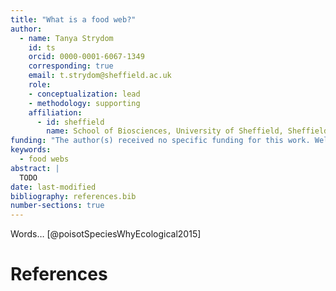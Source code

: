 ```yaml
---
title: "What is a food web?"
author:
  - name: Tanya Strydom
    id: ts
    orcid: 0000-0001-6067-1349
    corresponding: true
    email: t.strydom@sheffield.ac.uk
    role: 
    - conceptualization: lead
    - methodology: supporting
    affiliation:
      - id: sheffield
        name: School of Biosciences, University of Sheffield, Sheffield, UK
funding: "The author(s) received no specific funding for this work. Well they did I just haven't done the homework"
keywords:
  - food webs
abstract: |
  TODO
date: last-modified
bibliography: references.bib
number-sections: true
---
```


Words... [@poisotSpeciesWhyEcological2015]

# References {.unnumbered}

::: {#refs}
:::